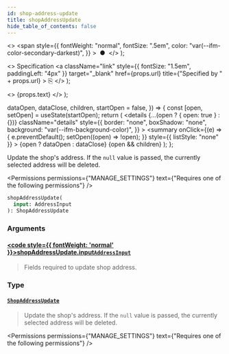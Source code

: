```yaml
---
id: shop-address-update
title: shopAddressUpdate
hide_table_of_contents: false
---
```


  <>
    <span
      style={{
        fontWeight: "normal",
        fontSize: ".5em",
        color: "var(--ifm-color-secondary-darkest)",
      }}
    >
      &nbsp;●&nbsp;
    </span>
  </>
);

  <>
    Specification
    <a
      className="link"
      style={{ fontSize: "1.5em", paddingLeft: "4px" }}
      target="\_blank"
      href={props.url}
      title={"Specified by " + props.url}
    >
      ⎘
    </a>
  </>
);

  <>
    <span className={props.class}>{props.text}</span>
  </>
);


  dataOpen,
  dataClose,
  children,
  startOpen = false,
}) => {
  const [open, setOpen] = useState(startOpen);
  return (
    <details
      {...(open ? { open: true } : {})}
      className="details"
      style={{
        border: "none",
        boxShadow: "none",
        background: "var(--ifm-background-color)",
      }}
    >
      <summary
        onClick={(e) => {
          e.preventDefault();
          setOpen((open) => !open);
        }}
        style={{ listStyle: "none" }}
      >
        {open ? dataOpen : dataClose}
      </summary>
      {open && children}
    </details>
  );
};

Update the shop's address. If the `null` value is passed, the currently selected address will be deleted.

<Permissions
  permissions={"MANAGE_SETTINGS"}
  text={"Requires one of the following permissions"}
/>

```graphql
shopAddressUpdate(
  input: AddressInput
): ShopAddressUpdate
```

### Arguments

#### [<code style={{ fontWeight: 'normal' }}>shopAddressUpdate.<b>input</b></code>](#)<Bullet />[`AddressInput`](../../../api-reference/miscellaneous/inputs/address-input) <Badge class="badge badge--secondary" text="input"/>

> Fields required to update shop address.

### Type

#### [`ShopAddressUpdate`](../../../api-reference/shop/objects/shop-address-update) <Badge class="badge badge--secondary" text="object"/>

> Update the shop's address. If the `null` value is passed, the currently selected address will be deleted.

<Permissions
  permissions={"MANAGE_SETTINGS"}
  text={"Requires one of the following permissions"}
/>

